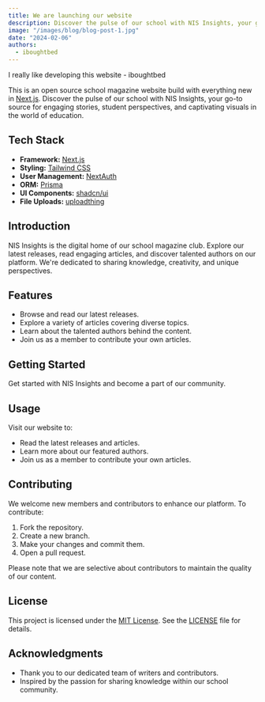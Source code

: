 ```yaml
---
title: We are launching our website
description: Discover the pulse of our school with NIS Insights, your go-to source for engaging stories, student perspectives, and captivating visuals in the world of education
image: "/images/blog/blog-post-1.jpg"
date: "2024-02-06"
authors:
  - iboughtbed
---
```


<Callout>I really like developing this website - iboughtbed</Callout>

This is an open source school magazine website build with everything new in [Next.js](https://nextjs.org/).
Discover the pulse of our school with NIS Insights, your go-to source for engaging stories, student perspectives, and captivating visuals in the world of education.

## Tech Stack

- **Framework:** [Next.js](https://nextjs.org)
- **Styling:** [Tailwind CSS](https://tailwindcss.com)
- **User Management:** [NextAuth](https://next-auth.js.org)
- **ORM:** [Prisma](https://www.prisma.io/)
- **UI Components:** [shadcn/ui](https://ui.shadcn.com)
- **File Uploads:** [uploadthing](https://uploadthing.com)

## Introduction

NIS Insights is the digital home of our school magazine club. Explore our latest releases, read engaging articles, and discover talented authors on our platform. We're dedicated to sharing knowledge, creativity, and unique perspectives.

## Features

- Browse and read our latest releases.
- Explore a variety of articles covering diverse topics.
- Learn about the talented authors behind the content.
- Join us as a member to contribute your own articles.

## Getting Started

Get started with NIS Insights and become a part of our community.

## Usage

Visit our website to:

- Read the latest releases and articles.
- Learn more about our featured authors.
- Join us as a member to contribute your own articles.

## Contributing

We welcome new members and contributors to enhance our platform. To contribute:

1. Fork the repository.
2. Create a new branch.
3. Make your changes and commit them.
4. Open a pull request.

Please note that we are selective about contributors to maintain the quality of our content.

## License

This project is licensed under the [MIT License](LICENSE). See the [LICENSE](LICENSE) file for details.

## Acknowledgments

- Thank you to our dedicated team of writers and contributors.
- Inspired by the passion for sharing knowledge within our school community.
